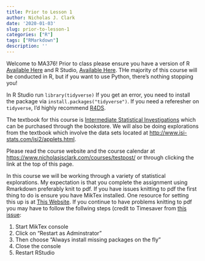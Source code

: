 ```yaml
---
title: Prior to Lesson 1
author: Nicholas J. Clark
date: '2020-01-03'
slug: prior-to-lesson-1
categories: ["R"]
tags: ["RMarkdown"]
description: ''
---
```


Welcome to MA376!  Prior to class please ensure you have a \textbf{working} version of R [Available Here](https://www.r-project.org/) and R Studio, [Available Here](https://rstudio.com/products/rstudio/).  THe majority of this course will be conducted in R, but if you want to use Python, there's nothing stopping you!

In R Studio run `library(tidyverse)`  If you get an error, you need to install the package via `install.packages("tidyverse")`.  If you need a referesher on `tidyverse`, I'd highly recommend [R4DS](https://r4ds.had.co.nz/).


The textbook for this course is [Intermediate Statistical Investigations](http://www.isi-stats.com/) which can be purchased through the bookstore.  We will also be doing explorations from the textbook which involve the data sets located at [http://www.isi-stats.com/isi2/applets.html](http://www.isi-stats.com/isi2/applets.html).

Please read the course website and the course calendar at [https://www.nicholasjsclark.com/courses/testpost/](https://www.nicholasjsclark.com/courses/testpost/) or through clicking the link at the top of this page.

In this course we will be working through a variety of statistical explorations.  My expectation is that you complete the assignment using Rmarkdown preferably knit to pdf.  If you have issues knitting to pdf the first thing to do is ensure you have MikTex installed.  One resource for setting this up is at [This Website](https://medium.com/@sorenlind/create-pdf-reports-using-r-r-markdown-latex-and-knitr-on-windows-10-952b0c48bfa9).  If you continue to have problems knitting to pdf you may have to follow the follwing steps (credit to Timesaver from [this issue](https://community.rstudio.com/t/rmarkdown-knit-pdf-issues/10102/7):


1. Start MikTex console
2. Click on "Restart as Adminstrator"
3. Then choose "Always install missing packages on the fly"
4. Close the console
5. Restart RStudio

